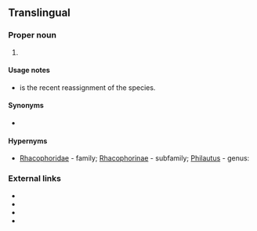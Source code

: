==Translingual==
{{rfi}}
===Proper noun===
{{taxoninfl|head={{taxlink|Philautus|genus}} {{epilang|steineri||mul}}|i=1|g=m}}

# {{taxon|species|genus|Philautus|{{vern|Steiner's bubble-net frog}}, a [[tree frog]] [[endemic]] to [[Sri Lanka]]}}

====Usage notes====
* {{taxlink|Pseudophilautus steineri|species}} is the recent reassignment of the species.

====Synonyms====
* {{sense|species}} {{taxlink|Pseudophilautus steineri|species}}

====Hypernyms====
* {{sense|species}} [[Rhacophoridae]]&nbsp;- family; [[Rhacophorinae]]&nbsp;- subfamily; [[Philautus]]&nbsp;- genus: 

===External links===
* {{pedia}}
* {{specieslite}}
* {{comcatlite}}
* {{R:ITIS|775296}}